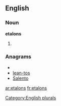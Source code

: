 
==English==

===Noun===
'''etalons'''

# {{plural of|[[etalon]]}}

===Anagrams===
* {{alphagram|aelnost}}
* [[lean-tos#English|lean-tos]]
* [[Salento#English|Salento]]


[[Category:English plurals]]

[[ar:etalons]]
[[fr:etalons]]